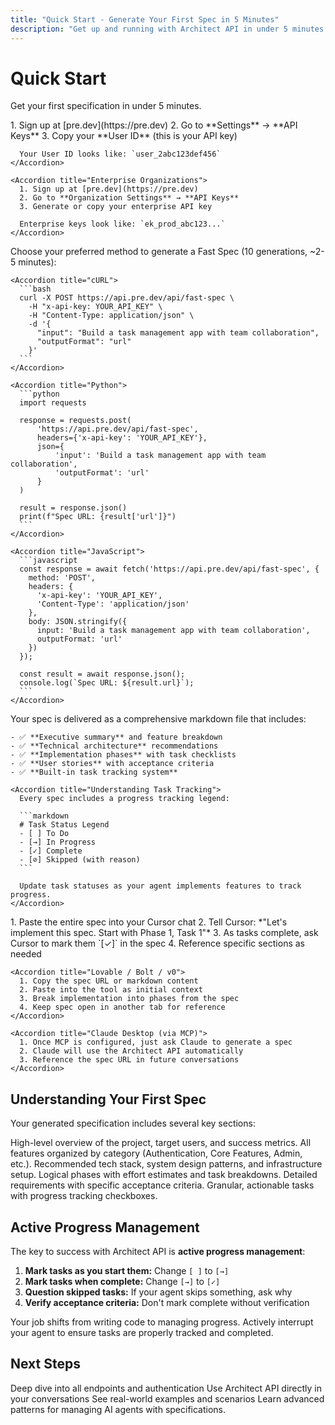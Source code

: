 ```yaml
---
title: "Quick Start - Generate Your First Spec in 5 Minutes"
description: "Get up and running with Architect API in under 5 minutes. Generate your first project specification and start guiding AI agents."
---
```


# Quick Start

Get your first specification in under 5 minutes.

<Steps>
  <Step title="Get Your API Key" icon="key">
    <Accordion title="Solo Users">
      1. Sign up at [pre.dev](https://pre.dev)
      2. Go to **Settings** → **API Keys**
      3. Copy your **User ID** (this is your API key)

      Your User ID looks like: `user_2abc123def456`
    </Accordion>

    <Accordion title="Enterprise Organizations">
      1. Sign up at [pre.dev](https://pre.dev)
      2. Go to **Organization Settings** → **API Keys**
      3. Generate or copy your enterprise API key

      Enterprise keys look like: `ek_prod_abc123...`
    </Accordion>
  </Step>

  <Step title="Make Your First Request" icon="terminal">
    Choose your preferred method to generate a Fast Spec (10 generations, ~2-5 minutes):

    <Accordion title="cURL">
      ```bash
      curl -X POST https://api.pre.dev/api/fast-spec \
        -H "x-api-key: YOUR_API_KEY" \
        -H "Content-Type: application/json" \
        -d '{
          "input": "Build a task management app with team collaboration",
          "outputFormat": "url"
        }'
      ```
    </Accordion>

    <Accordion title="Python">
      ```python
      import requests

      response = requests.post(
          'https://api.pre.dev/api/fast-spec',
          headers={'x-api-key': 'YOUR_API_KEY'},
          json={
              'input': 'Build a task management app with team collaboration',
              'outputFormat': 'url'
          }
      )

      result = response.json()
      print(f"Spec URL: {result['url']}")
      ```
    </Accordion>

    <Accordion title="JavaScript">
      ```javascript
      const response = await fetch('https://api.pre.dev/api/fast-spec', {
        method: 'POST',
        headers: {
          'x-api-key': 'YOUR_API_KEY',
          'Content-Type': 'application/json'
        },
        body: JSON.stringify({
          input: 'Build a task management app with team collaboration',
          outputFormat: 'url'
        })
      });

      const result = await response.json();
      console.log(`Spec URL: ${result.url}`);
      ```
    </Accordion>
  </Step>

  <Step title="View Your Specification" icon="eye">
    Your spec is delivered as a comprehensive markdown file that includes:

    - ✅ **Executive summary** and feature breakdown
    - ✅ **Technical architecture** recommendations
    - ✅ **Implementation phases** with task checklists
    - ✅ **User stories** with acceptance criteria
    - ✅ **Built-in task tracking system**

    <Accordion title="Understanding Task Tracking">
      Every spec includes a progress tracking legend:

      ```markdown
      # Task Status Legend
      - [ ] To Do
      - [→] In Progress
      - [✓] Complete
      - [⊘] Skipped (with reason)
      ```

      Update task statuses as your agent implements features to track progress.
    </Accordion>
  </Step>

  <Step title="Use with Your Favorite Agent" icon="bot">
    <Accordion title="Cursor">
      1. Paste the entire spec into your Cursor chat
      2. Tell Cursor: *"Let's implement this spec. Start with Phase 1, Task 1"*
      3. As tasks complete, ask Cursor to mark them `[✓]` in the spec
      4. Reference specific sections as needed
    </Accordion>

    <Accordion title="Lovable / Bolt / v0">
      1. Copy the spec URL or markdown content
      2. Paste into the tool as initial context
      3. Break implementation into phases from the spec
      4. Keep spec open in another tab for reference
    </Accordion>

    <Accordion title="Claude Desktop (via MCP)">
      1. Once MCP is configured, just ask Claude to generate a spec
      2. Claude will use the Architect API automatically
      3. Reference the spec URL in future conversations
    </Accordion>
  </Step>
</Steps>

## Understanding Your First Spec

Your generated specification includes several key sections:

<Accordion title="Executive Summary">
  High-level overview of the project, target users, and success metrics.
</Accordion>

<Accordion title="Features Breakdown">
  All features organized by category (Authentication, Core Features, Admin, etc.).
</Accordion>

<Accordion title="Technical Architecture">
  Recommended tech stack, system design patterns, and infrastructure setup.
</Accordion>

<Accordion title="Implementation Milestones">
  Logical phases with effort estimates and task breakdowns.
</Accordion>

<Accordion title="User Stories">
  Detailed requirements with specific acceptance criteria.
</Accordion>

<Accordion title="Task Checklists">
  Granular, actionable tasks with progress tracking checkboxes.
</Accordion>

## Active Progress Management

The key to success with Architect API is **active progress management**:

1. **Mark tasks as you start them:** Change `[ ]` to `[→]`
2. **Mark tasks when complete:** Change `[→]` to `[✓]`
3. **Question skipped tasks:** If your agent skips something, ask why
4. **Verify acceptance criteria:** Don't mark complete without verification

<Card title="Pro Tip: Be the PM, Let AI Be the Developer" icon="users">
  Your job shifts from writing code to managing progress. Actively interrupt your agent to ensure tasks are properly tracked and completed.
</Card>

## Next Steps

<CardGroup cols={3}>
  <Card title="Complete API Reference" icon="book" href="/api-reference/overview">
    Deep dive into all endpoints and authentication
  </Card>
  <Card title="Setup MCP Integration" icon="plug" href="/mcp-integration/setup">
    Use Architect API directly in your conversations
  </Card>
  <Card title="Explore Use Cases" icon="lightbulb" href="/guides/use-cases">
    See real-world examples and scenarios
  </Card>
</CardGroup>

<Card title="Ready for More Advanced Usage?" icon="arrow-right" href="/guides/best-practices">
  Learn advanced patterns for managing AI agents with specifications.
</Card>